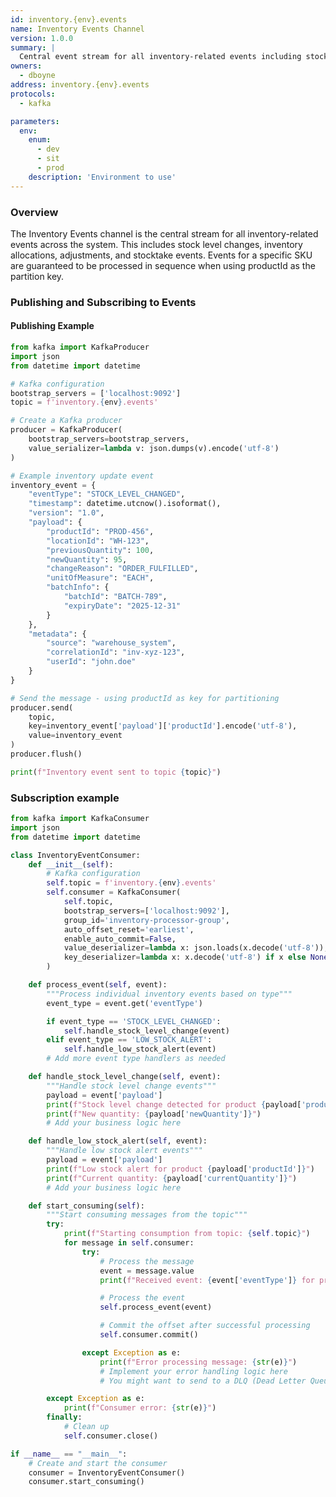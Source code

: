 ```yaml
---
id: inventory.{env}.events
name: Inventory Events Channel
version: 1.0.0
summary: |
  Central event stream for all inventory-related events including stock updates, allocations, and adjustments
owners:
  - dboyne
address: inventory.{env}.events
protocols:
  - kafka

parameters:
  env:
    enum:
      - dev
      - sit
      - prod
    description: 'Environment to use'
---
```


### Overview

The Inventory Events channel is the central stream for all inventory-related events across the system. This includes stock level changes, inventory allocations, adjustments, and stocktake events. Events for a specific SKU are guaranteed to be processed in sequence when using productId as the partition key.

<ChannelInformation />

### Publishing and Subscribing to Events

#### Publishing Example

```python
from kafka import KafkaProducer
import json
from datetime import datetime

# Kafka configuration
bootstrap_servers = ['localhost:9092']
topic = f'inventory.{env}.events'

# Create a Kafka producer
producer = KafkaProducer(
    bootstrap_servers=bootstrap_servers,
    value_serializer=lambda v: json.dumps(v).encode('utf-8')
)

# Example inventory update event
inventory_event = {
    "eventType": "STOCK_LEVEL_CHANGED",
    "timestamp": datetime.utcnow().isoformat(),
    "version": "1.0",
    "payload": {
        "productId": "PROD-456",
        "locationId": "WH-123",
        "previousQuantity": 100,
        "newQuantity": 95,
        "changeReason": "ORDER_FULFILLED",
        "unitOfMeasure": "EACH",
        "batchInfo": {
            "batchId": "BATCH-789",
            "expiryDate": "2025-12-31"
        }
    },
    "metadata": {
        "source": "warehouse_system",
        "correlationId": "inv-xyz-123",
        "userId": "john.doe"
    }
}

# Send the message - using productId as key for partitioning
producer.send(
    topic,
    key=inventory_event['payload']['productId'].encode('utf-8'),
    value=inventory_event
)
producer.flush()

print(f"Inventory event sent to topic {topic}")

```

### Subscription example

```python
from kafka import KafkaConsumer
import json
from datetime import datetime

class InventoryEventConsumer:
    def __init__(self):
        # Kafka configuration
        self.topic = f'inventory.{env}.events'
        self.consumer = KafkaConsumer(
            self.topic,
            bootstrap_servers=['localhost:9092'],
            group_id='inventory-processor-group',
            auto_offset_reset='earliest',
            enable_auto_commit=False,
            value_deserializer=lambda x: json.loads(x.decode('utf-8')),
            key_deserializer=lambda x: x.decode('utf-8') if x else None
        )

    def process_event(self, event):
        """Process individual inventory events based on type"""
        event_type = event.get('eventType')

        if event_type == 'STOCK_LEVEL_CHANGED':
            self.handle_stock_level_change(event)
        elif event_type == 'LOW_STOCK_ALERT':
            self.handle_low_stock_alert(event)
        # Add more event type handlers as needed

    def handle_stock_level_change(self, event):
        """Handle stock level change events"""
        payload = event['payload']
        print(f"Stock level change detected for product {payload['productId']}")
        print(f"New quantity: {payload['newQuantity']}")
        # Add your business logic here

    def handle_low_stock_alert(self, event):
        """Handle low stock alert events"""
        payload = event['payload']
        print(f"Low stock alert for product {payload['productId']}")
        print(f"Current quantity: {payload['currentQuantity']}")
        # Add your business logic here

    def start_consuming(self):
        """Start consuming messages from the topic"""
        try:
            print(f"Starting consumption from topic: {self.topic}")
            for message in self.consumer:
                try:
                    # Process the message
                    event = message.value
                    print(f"Received event: {event['eventType']} for product: {event['payload']['productId']}")

                    # Process the event
                    self.process_event(event)

                    # Commit the offset after successful processing
                    self.consumer.commit()

                except Exception as e:
                    print(f"Error processing message: {str(e)}")
                    # Implement your error handling logic here
                    # You might want to send to a DLQ (Dead Letter Queue)

        except Exception as e:
            print(f"Consumer error: {str(e)}")
        finally:
            # Clean up
            self.consumer.close()

if __name__ == "__main__":
    # Create and start the consumer
    consumer = InventoryEventConsumer()
    consumer.start_consuming()
```

